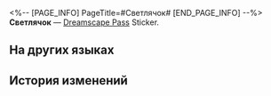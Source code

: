 <%-- [PAGE_INFO]
PageTitle=#Светлячок#
[END_PAGE_INFO] --%>
{{Предмет Инфобокс
|id          = 225001
|Изображение = Dreamscape Pass Sticker Светлячок.png
|Тип         = Dreamscape Pass Sticker
|Тип2        = Прах к праху, пепел к пеплу Stickers
|Инвентарь   = 
|Редкость    = 4
|Эффект      = 
|Описание    = Пронумерованные наклейки, используемые для украшения дневника сновидений. Бывают самыми разными.
|Источник1   = [[Открыто по умолчанию]]
}}
{{Описание|Наши пути обязательно пересекутся в будущем.}}
'''Светлячок''' — [[Dreamscape Pass]] Sticker.

==На других языках==
{{На других языках
|en   = Firefly
|zhs  = 流萤
|zht  = 流螢
|ja   = ホタル
|ko   = 반디
|es   = Luciérnaga
|fr   = Luciole
|ru   = Светлячок
|th   = Firefly
|vi   = Firefly
|de   = Glühwürmchen
|id   = Firefly
|pt   = Vaga-lume
}}

==История изменений==
{{История изменений|3.5}}